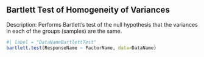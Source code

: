 
## Bartlett Test of Homogeneity of Variances

Description: Performs Bartlett's test of the null hypothesis that the variances in each of the groups (samples) are the same.

```r
#| label = "DataNameBartlettTest"
bartlett.test(ResponseName ~ FactorName, data=DataName)
```

